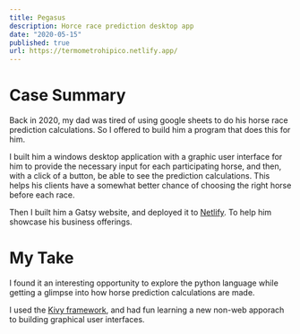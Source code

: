 ```yaml
---
title: Pegasus
description: Horce race prediction desktop app
date: "2020-05-15"
published: true
url: https://termometrohipico.netlify.app/
---
```


# Case Summary

Back in 2020, my dad was tired of using google sheets to do his horse race
prediction calculations. So I offered to build him a program that does this for him.

I built him a windows desktop application with a graphic user interface for him to provide
the necessary input for each participating horse, and then, with a click of a button, be able
to see the prediction calculations. This helps his clients have a somewhat better chance of
choosing the right horse before each race.

Then I built him a Gatsy website, and deployed it to [Netlify](https://www.netlify.com/). To help
him showcase his business offerings.

# My Take

I found it an interesting opportunity to explore the python language while getting a
glimpse into how horse prediction calculations are made.

I used the [Kivy framework](https://kivy.org/), and had fun learning a new non-web apporach to
building graphical user interfaces.